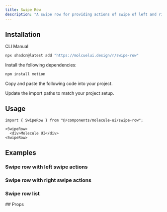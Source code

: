 ```yaml
---
title: Swipe Row
description: "A swipe row for providing actions of swipe of left and right"
---
```


<ComponentPreview name='swipe-row-demo' />

## Installation

<Tabs defaultValue="cli">

<TabsList>
  <TabsTrigger value="cli">CLI</TabsTrigger>
  <TabsTrigger value="manual">Manual</TabsTrigger>
</TabsList>
<TabsContent value="cli">

```bash
npx shadcn@latest add "https://molcuelui.design/r/swipe-row"
```

</TabsContent>

<TabsContent value='manual'>

<Steps>

<Step>Install the following dependencies:</Step>

```bash
npm install motion
```

<Step>Copy and paste the following code into your project.</Step>

<ComponentSource
  title='components/molecule-ui/swipe-row.tsx'
  name='swipe-row'
/>

<Step>Update the import paths to match your project setup.</Step>

</Steps>

</TabsContent>

</Tabs>

<div className='mb-6'>

## Usage

```tsx
import { SwipeRow } from "@/components/molecule-ui/swipe-row";
```

```tsx
<SwipeRow>
  <div>Molecule UI</div>
<SwipeRow>
```

</div>

## Examples

<div>

### Swipe row with left swipe actions

<ComponentPreview name='swipe-row-left-demo' />

### Swipe row with right swipe actions

<ComponentPreview name='swipe-row-right-demo' />

### Swipe row list

<ComponentPreview name='swipe-row-list-demo' />

</div>

<div>
## Props

<AutoTypeTable
  path='registry/molecule-ui/swipe-row.tsx'
  name='SwipeableItemProps'
/>

</div>
